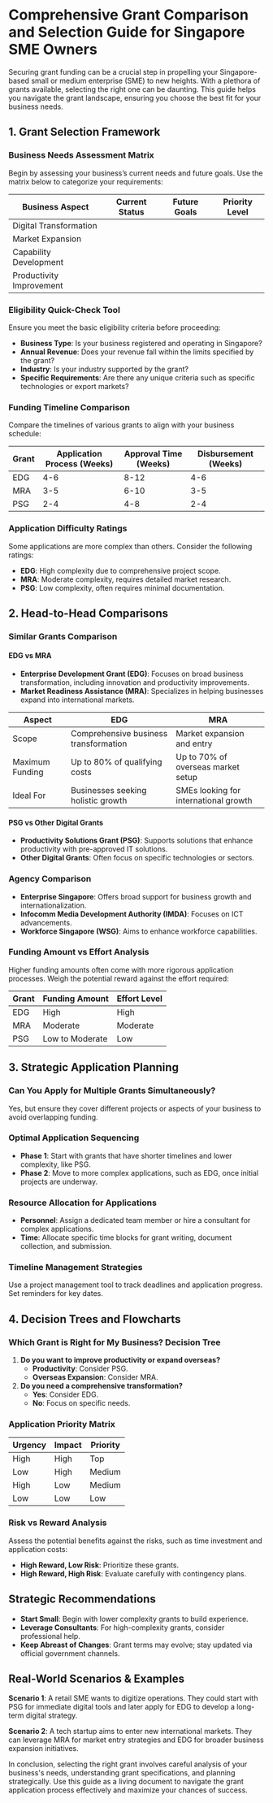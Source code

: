 # Comprehensive Grant Comparison and Selection Guide for Singapore SME Owners

Securing grant funding can be a crucial step in propelling your Singapore-based small or medium enterprise (SME) to new heights. With a plethora of grants available, selecting the right one can be daunting. This guide helps you navigate the grant landscape, ensuring you choose the best fit for your business needs.

## 1. Grant Selection Framework

### Business Needs Assessment Matrix

Begin by assessing your business’s current needs and future goals. Use the matrix below to categorize your requirements:

| **Business Aspect**      | **Current Status** | **Future Goals**           | **Priority Level** |
|--------------------------|--------------------|----------------------------|--------------------|
| Digital Transformation   |                    |                            |                    |
| Market Expansion         |                    |                            |                    |
| Capability Development   |                    |                            |                    |
| Productivity Improvement |                    |                            |                    |

### Eligibility Quick-Check Tool

Ensure you meet the basic eligibility criteria before proceeding:

- **Business Type**: Is your business registered and operating in Singapore?
- **Annual Revenue**: Does your revenue fall within the limits specified by the grant?
- **Industry**: Is your industry supported by the grant?
- **Specific Requirements**: Are there any unique criteria such as specific technologies or export markets?

### Funding Timeline Comparison

Compare the timelines of various grants to align with your business schedule:

| **Grant**        | **Application Process (Weeks)** | **Approval Time (Weeks)** | **Disbursement (Weeks)** |
|------------------|--------------------------------|---------------------------|--------------------------|
| EDG              | 4-6                            | 8-12                      | 4-6                      |
| MRA              | 3-5                            | 6-10                      | 3-5                      |
| PSG              | 2-4                            | 4-8                       | 2-4                      |

### Application Difficulty Ratings

Some applications are more complex than others. Consider the following ratings:

- **EDG**: High complexity due to comprehensive project scope.
- **MRA**: Moderate complexity, requires detailed market research.
- **PSG**: Low complexity, often requires minimal documentation.

## 2. Head-to-Head Comparisons

### Similar Grants Comparison

#### EDG vs MRA

- **Enterprise Development Grant (EDG)**: Focuses on broad business transformation, including innovation and productivity improvements.
- **Market Readiness Assistance (MRA)**: Specializes in helping businesses expand into international markets.

| **Aspect**          | **EDG**                                | **MRA**                               |
|---------------------|----------------------------------------|---------------------------------------|
| Scope               | Comprehensive business transformation  | Market expansion and entry            |
| Maximum Funding     | Up to 80% of qualifying costs          | Up to 70% of overseas market setup    |
| Ideal For           | Businesses seeking holistic growth     | SMEs looking for international growth |

#### PSG vs Other Digital Grants

- **Productivity Solutions Grant (PSG)**: Supports solutions that enhance productivity with pre-approved IT solutions.
- **Other Digital Grants**: Often focus on specific technologies or sectors.

### Agency Comparison

- **Enterprise Singapore**: Offers broad support for business growth and internationalization.
- **Infocomm Media Development Authority (IMDA)**: Focuses on ICT advancements.
- **Workforce Singapore (WSG)**: Aims to enhance workforce capabilities.

### Funding Amount vs Effort Analysis

Higher funding amounts often come with more rigorous application processes. Weigh the potential reward against the effort required:

| **Grant**        | **Funding Amount** | **Effort Level** |
|------------------|--------------------|------------------|
| EDG              | High               | High             |
| MRA              | Moderate           | Moderate         |
| PSG              | Low to Moderate    | Low              |

## 3. Strategic Application Planning

### Can You Apply for Multiple Grants Simultaneously?

Yes, but ensure they cover different projects or aspects of your business to avoid overlapping funding.

### Optimal Application Sequencing

- **Phase 1**: Start with grants that have shorter timelines and lower complexity, like PSG.
- **Phase 2**: Move to more complex applications, such as EDG, once initial projects are underway.

### Resource Allocation for Applications

- **Personnel**: Assign a dedicated team member or hire a consultant for complex applications.
- **Time**: Allocate specific time blocks for grant writing, document collection, and submission.

### Timeline Management Strategies

Use a project management tool to track deadlines and application progress. Set reminders for key dates.

## 4. Decision Trees and Flowcharts

### Which Grant is Right for My Business? Decision Tree

1. **Do you want to improve productivity or expand overseas?**
   - **Productivity**: Consider PSG.
   - **Overseas Expansion**: Consider MRA.
2. **Do you need a comprehensive transformation?**
   - **Yes**: Consider EDG.
   - **No**: Focus on specific needs.

### Application Priority Matrix

| **Urgency** | **Impact** | **Priority** |
|-------------|------------|--------------|
| High        | High       | Top          |
| Low         | High       | Medium       |
| High        | Low        | Medium       |
| Low         | Low        | Low          |

### Risk vs Reward Analysis

Assess the potential benefits against the risks, such as time investment and application costs:

- **High Reward, Low Risk**: Prioritize these grants.
- **High Reward, High Risk**: Evaluate carefully with contingency plans.

## Strategic Recommendations

- **Start Small**: Begin with lower complexity grants to build experience.
- **Leverage Consultants**: For high-complexity grants, consider professional help.
- **Keep Abreast of Changes**: Grant terms may evolve; stay updated via official government channels.

## Real-World Scenarios & Examples

**Scenario 1**: A retail SME wants to digitize operations. They could start with PSG for immediate digital tools and later apply for EDG to develop a long-term digital strategy.

**Scenario 2**: A tech startup aims to enter new international markets. They can leverage MRA for market entry strategies and EDG for broader business expansion initiatives.

In conclusion, selecting the right grant involves careful analysis of your business's needs, understanding grant specifications, and planning strategically. Use this guide as a living document to navigate the grant application process effectively and maximize your chances of success.
